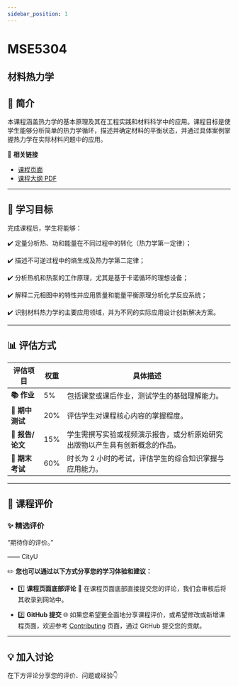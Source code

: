 ```yaml
---
sidebar_position: 1
---
```


# MSE5304
## 材料热力学

## **📘 简介**
本课程涵盖热力学的基本原理及其在工程实践和材料科学中的应用。课程目标是使学生能够分析简单的热力学循环，描述并确定材料的平衡状态，并通过具体案例掌握热力学在实际材料问题中的应用。

🔗 **相关链接**
- [课程页面](https://www.cityu.edu.hk/catalogue/pg/202425/course/MSE5304.htm)
- [课程大纲 PDF](https://www.cityu.edu.hk/catalogue/pg/202425/course/MSE5304.pdf)

---

## **🎯 学习目标**

完成课程后，学生将能够：

✔️ 定量分析热、功和能量在不同过程中的转化（热力学第一定律）；

✔️ 描述不可逆过程中的熵生成及热力学第二定律；

✔️ 分析热机和热泵的工作原理，尤其是基于卡诺循环的理想设备；

✔️ 解释二元相图中的特性并应用质量和能量平衡原理分析化学反应系统；

✔️ 识别材料热力学的主要应用领域，并为不同的实际应用设计创新解决方案。

---

## **📊 评估方式**

| **评估项目**          | **权重** | **具体描述**                                                                                       |
|----------------------|---------|---------------------------------------------------------------------------------------------------|
| **📚 作业**           | 5%      | 包括课堂或课后作业，测试学生的基础理解能力。                                                        |
| **📖 期中测试**        | 20%     | 评估学生对课程核心内容的掌握程度。                                                                  |
| **📝 报告/论文**       | 15%     | 学生需撰写实验或视频演示报告，或分析原始研究出版物以产生具有创新概念的作品。                          |
| **📖 期末考试**        | 60%     | 时长为 2 小时的考试，评估学生的综合知识掌握与应用能力。                                              |

---

## **💬 课程评价**

### ✨ **精选评价**
<div className={commentStyles.commentBox}>
    <p className={commentStyles.commentText}>
        “期待你的评价。”
    </p>
    <p className={commentStyles.commentAuthor}>—— CityU</p>
</div>

✏️ **您也可以通过以下方式分享您的学习体验和建议：**

- 1️⃣ **课程页面底部评论**
💬 在课程页面底部直接提交您的评论，我们会审核后将其收录到网站中。

- 2️⃣ **GitHub 提交**
🌐 如果您希望更全面地分享课程评价，或希望修改或新增课程页面，欢迎参考 [Contributing](/contributing) 页面，通过 GitHub 提交您的贡献。

---

## **💡 加入讨论**

在下方评论分享您的评价、问题或经验👇
<Utterances />